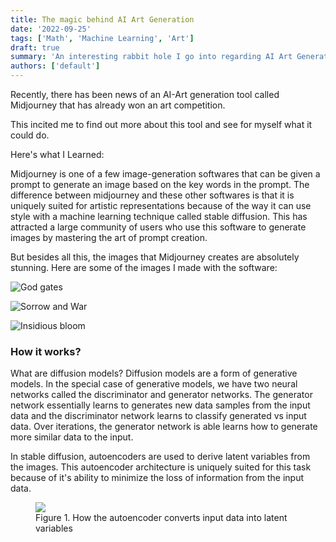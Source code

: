 ```yaml
---
title: The magic behind AI Art Generation
date: '2022-09-25'
tags: ['Math', 'Machine Learning', 'Art']
draft: true
summary: 'An interesting rabbit hole I go into regarding AI Art Generation'
authors: ['default']
---
```


Recently, there has been news of an AI-Art generation tool called Midjourney that has already won an art competition.

This incited me to find out more about this tool and see for myself what it could do.

Here's what I Learned:

Midjourney is one of a few image-generation softwares that can be given a prompt to generate an image based on the key words in
the prompt. The difference between midjourney and these other softwares is that it is uniquely suited for artistic representations because of the
way it can use style with a machine learning technique called stable diffusion. This has attracted a large community of users who use this software to generate images by mastering the art of prompt creation.

But besides all this, the images that Midjourney creates are absolutely stunning. Here are some of the images I made with the software:

![God gates](/static/images/godgate.png)

![Sorrow and War](/static/images/sorrow.png)

![Insidious bloom](/static/images/insflower.png)

### How it works?

What are diffusion models?
Diffusion models are a form of generative models. In the special case of generative models, we have two neural networks called the discriminator and generator networks. The generator network essentially learns to generates new data samples from the input data and the discriminator network learns to classify generated vs input data. Over iterations, the generator network is able learns how to generate more similar data to the input.

In stable diffusion, autoencoders are used to derive latent variables from the images. This autoencoder architecture is uniquely suited for this task because of it's ability to minimize the loss of information from the input data.

<figure>
  <img src="/static/images/autoencoder.png" />
  <figcaption
    text-align="center"
    display="inline-block"
    margin="1px"
    width="85%"
    line-height={1.35}
    font-style="italic"
  >
    Figure 1. How the autoencoder converts input data into latent variables
  </figcaption>
</figure>
